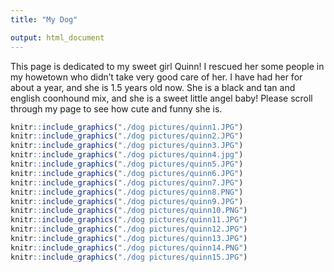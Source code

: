 ```yaml
---
title: "My Dog"

output: html_document
---
```


This page is dedicated to my sweet girl Quinn! I rescued her some people in my howetown who didn't take very good care of her. I have had her for about a year, and she is 1.5 years old now. She is a black and tan and english coonhound mix, and she is a sweet little angel baby! Please scroll through my page to see how cute and funny she is. 

```r
knitr::include_graphics("./dog pictures/quinn1.JPG") 
knitr::include_graphics("./dog pictures/quinn2.JPG") 
knitr::include_graphics("./dog pictures/quinn3.JPG")  
knitr::include_graphics("./dog pictures/quinn4.jpg")  
knitr::include_graphics("./dog pictures/quinn5.JPG")  
knitr::include_graphics("./dog pictures/quinn6.JPG") 
knitr::include_graphics("./dog pictures/quinn7.JPG") 
knitr::include_graphics("./dog pictures/quinn8.PNG")  
knitr::include_graphics("./dog pictures/quinn9.JPG")  
knitr::include_graphics("./dog pictures/quinn10.PNG")
knitr::include_graphics("./dog pictures/quinn11.JPG") 
knitr::include_graphics("./dog pictures/quinn12.JPG") 
knitr::include_graphics("./dog pictures/quinn13.JPG") 
knitr::include_graphics("./dog pictures/quinn14.PNG")  
knitr::include_graphics("./dog pictures/quinn15.JPG") 

```